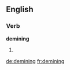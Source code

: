 ==English==

===Verb===
'''demining'''

# {{present participle of|[[demine]]}}

[[de:demining]]
[[fr:demining]]